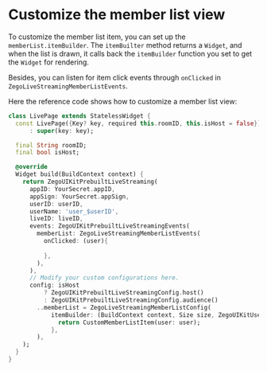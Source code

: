 # Customize the member list view


To customize the member list item, you can set up the `memberList.itemBuilder`. The `itemBuilter` method returns a `Widget`, and when the list is drawn, it calls back the `itemBuilder` function you set to get the `Widget` for rendering.

Besides, you can listen for item click events through `onClicked` in `ZegoLiveStreamingMemberListEvents`.

Here the reference code shows how to customize a member list view:


```dart
class LivePage extends StatelessWidget {
  const LivePage({Key? key, required this.roomID, this.isHost = false})
      : super(key: key);

  final String roomID;
  final bool isHost;

  @override
  Widget build(BuildContext context) {
    return ZegoUIKitPrebuiltLiveStreaming(
      appID: YourSecret.appID,
      appSign: YourSecret.appSign,
      userID: userID,
      userName: 'user_$userID',
      liveID: liveID,
      events: ZegoUIKitPrebuiltLiveStreamingEvents(
        memberList: ZegoLiveStreamingMemberListEvents(
          onClicked: (user){
            
          },
        ),
      ),
      // Modify your custom configurations here.
      config: isHost
          ? ZegoUIKitPrebuiltLiveStreamingConfig.host()
          : ZegoUIKitPrebuiltLiveStreamingConfig.audience()
        ..memberList = ZegoLiveStreamingMemberListConfig(
            itemBuilder: (BuildContext context, Size size, ZegoUIKitUser user, Map<String, dynamic> extraInfo) {
              return CustomMemberListItem(user: user);
            },
        ),
    );
  }
}
```

